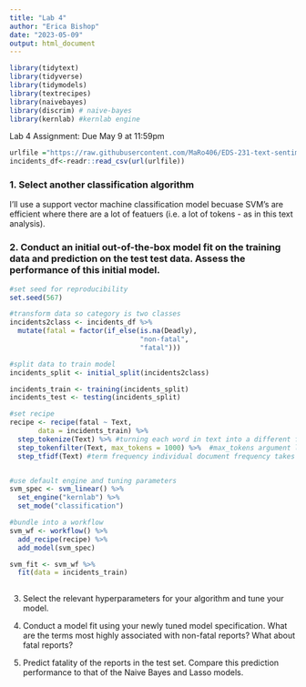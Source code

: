 ```yaml
---
title: "Lab 4"
author: "Erica Bishop"
date: "2023-05-09"
output: html_document
---
```


```r
library(tidytext)
library(tidyverse)
library(tidymodels)
library(textrecipes)
library(naivebayes)
library(discrim) # naive-bayes
library(kernlab) #kernlab engine
```

Lab 4 Assignment: Due May 9 at 11:59pm

```r

urlfile ="https://raw.githubusercontent.com/MaRo406/EDS-231-text-sentiment/main/data/climbing_reports_model_dat.csv"
incidents_df<-readr::read_csv(url(urlfile))

```

### 1. Select another classification algorithm

I'll use a support vector machine classification model becuase SVM's are efficient where there are a lot of featuers (i.e. a lot of tokens - as in this text analysis). 

### 2. Conduct an initial out-of-the-box model fit on the training data and prediction on the test test data.  Assess the performance of this initial model.

```r
#set seed for reproducibility
set.seed(567)

#transform data so category is two classes 
incidents2class <- incidents_df %>% 
  mutate(fatal = factor(if_else(is.na(Deadly),
                                "non-fatal",
                                "fatal")))

#split data to train model
incidents_split <- initial_split(incidents2class)

incidents_train <- training(incidents_split)
incidents_test <- testing(incidents_split)

```

```r

#set recipe
recipe <- recipe(fatal ~ Text,
       data = incidents_train) %>% 
  step_tokenize(Text) %>% #turning each word in text into a different feature
  step_tokenfilter(Text, max_tokens = 1000) %>%  #max_tokens argument limits to just most frequent words (number of features you want)
  step_tfidf(Text) #term frequency individual document frequency takes into account tfdf metric


#use default engine and tuning parameters
svm_spec <- svm_linear() %>% 
  set_engine("kernlab") %>% 
  set_mode("classification")

#bundle into a workflow
svm_wf <- workflow() %>% 
  add_recipe(recipe) %>% 
  add_model(svm_spec)

```

```r

svm_fit <- svm_wf %>% 
  fit(data = incidents_train)
  
```

3. Select the relevant hyperparameters for your algorithm and tune your model.

4. Conduct a model fit using your newly tuned model specification.  What are the terms most highly associated with non-fatal reports?  What about fatal reports? 

5. Predict fatality of the reports in the test set.  Compare this prediction performance to that of the Naive Bayes and Lasso models.